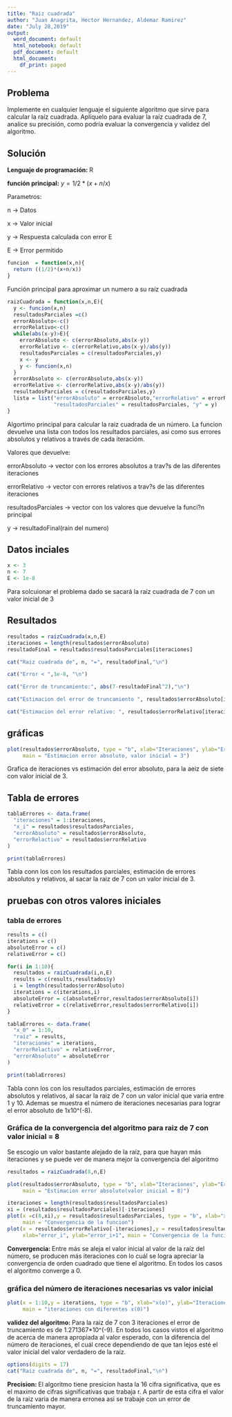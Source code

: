 ```yaml
---
title: "Raiz cuadrada"
author: "Juan Anagrita, Hector Hernandez, Aldemar Ramirez"
date: "July 28,2019"
output:
  word_document: default
  html_notebook: default
  pdf_document: default
  html_document:
    df_print: paged
---
```


## Problema

Implemente en cualquier lenguaje el siguiente algoritmo que sirve para calcular la
raíz cuadrada. Aplíquelo para evaluar la raíz cuadrada de 7, analice su precisión, como podría
evaluar la convergencia y validez del algoritmo.

## Solución 

**Lenguaje de programación: ** R

**función principal:** $y = 1/2*(x+n/x)$

Parametros:

n -> Datos 
  
x -> Valor inicial
  
y -> Respuesta calculada con error E
  
E -> Error permitido

```r
funcion  = function(x,n){
  return ((1/2)*(x+n/x))
}
```
Función principal para aproximar un numero a su raíz cuadrada

```r
raizCuadrada = function(x,n,E){
  y <- funcion(x,n)
  resultadosParciales =c()
  errorAbsoluto<-c()
  errorRelativo<-c()
  while(abs(x-y)>E){
    errorAbsoluto <- c(errorAbsoluto,abs(x-y))
    errorRelativo <- c(errorRelativo,abs(x-y)/abs(y))
    resultadosParciales = c(resultadosParciales,y)
    x <- y
    y <- funcion(x,n)
  }
  errorAbsoluto <- c(errorAbsoluto,abs(x-y))
  errorRelativo <- c(errorRelativo,abs(x-y)/abs(y))
  resultadosParciales = c(resultadosParciales,y)
  lista = list("errorAbsoluto" = errorAbsoluto,"errorRelativo" = errorRelativo, 
               "resultadosParciales" = resultadosParciales, "y" = y)
}
```
Algortimo principal para calcular la raiz cuadrada de un número. La funcion devuelve una lista con todos los resultados parciales, asi como sus errores absolutos y relativos a través de cada iteracióm.

Valores que devuelve:

errorAbsoluto -> vector con los errores absolutos a trav?s de las diferentes iteraciones

errorRelativo -> vector con errores relativos a trav?s de las diferentes iteraciones

resultadosParciales -> vector con los valores que devuelve la funci?n principal 

y -> resultadoFinal(rain del numero)

## Datos inciales

```r
x <- 3
n <- 7
E <- 1e-8
```
Para solcuionar el problema dado se sacará la raíz cuadrada de 7 con un valor inicial de 3

## Resultados

```r
resultados = raizCuadrada(x,n,E)
iteraciones = length(resultados$errorAbsoluto)
resultadoFinal = resultados$resultadosParciales[iteraciones]

cat("Raiz cuadrada de", n, "=", resultadoFinal,"\n")

cat("Error < ",1e-8, "\n")

cat("Error de truncamiento:", abs(7-resultadoFinal^2),"\n")

cat("Estimacion del error de truncamiento ", resultados$errorAbsoluto[iteraciones],"\n")

cat("Estimacion del error relativo: ", resultados$errorRelativo[iteraciones],"\n")
```

## gráficas

```r
plot(resultados$errorAbsoluto, type = "b", xlab="Iteraciones", ylab="Error absoluto(estimacion)",
     main = "Estimacion error absoluto, valor inicial = 3")
```
Grafica de iteraciones vs estimación del error absoluto, para la aeiz de siete con valor inicial de 3.

## Tabla de errores

```r
tablaErrores <- data.frame(
  "iteraciones" = 1:iteraciones,
  "x_i" = resultados$resultadosParciales,
  "errorAbsoluto" = resultados$errorAbsoluto,
  "errorRelactivo" = resultados$errorRelativo
)

print(tablaErrores)
```
Tabla conn los con los resultados parciales, estimación de errores absolutos y relativos, al sacar la raiz de 7 con un valor inicial de 3.

## pruebas con otros valores iniciales 

### tabla de errores

```r
results = c()
iterations = c()
absoluteError = c()
relativeError = c()

for(i in 1:10){
  resultados = raizCuadrada(i,n,E)
  results = c(results,resultados$y)
  i = length(resultados$errorAbsoluto)
  iterations = c(iterations,i)
  absoluteError = c(absoluteError,resultados$errorAbsoluto[i])
  relativeError = c(relativeError,resultados$errorRelativo[i])
}

tablaErrores <- data.frame(
  "x_0" = 1:10,
  "raiz" = results,
  "iteraciones" = iterations,
  "errorRelactivo" = relativeError,
  "errorAbsoluto" = absoluteError
)

print(tablaErrores)
```
Tabla conn los con los resultados parciales, estimación de errores absolutos y relativos, al sacar la raiz de 7 con un valor inicial que varia entre 1 y 10. Ademas se muestra el número de iteraciones necesarias para lograr el error absoluto de 1x10^(-8).

### Gráfica de la convergencia del algoritmo para raiz de 7 con valor inicial = 8

Se escogio un valor bastante alejado de la raíz, para que hayan más iteraciones y se puede ver de manera mejor la convergencia del algoritmo
```r
resultados = raizCuadrada(8,n,E)

plot(resultados$errorAbsoluto, type = "b", xlab="Iteraciones", ylab="Error absoluto(estimacion)",
     main = "Estimacion error absoluto(valor inicial = 8)")
```

```r
iteraciones = length(resultados$resultadosParciales)
xi = (resultados$resultadosParciales)[-iteraciones]
plot(x =c(8,xi),y = resultados$resultadosParciales, type = "b", xlab="x_i", ylab="x_i+1",
     main = "Convergencia de la funcion")
plot(x = resultados$errorRelativo[-iteraciones],y = resultados$resultadosParciales[-1], type = "b",
     xlab="error_i", ylab="error_i+1", main = "Convergencia de la funcion(Error relativo)")
```


**Convergencia: ** Entre más se aleja el valor inicial al valor de la raíz del número, se producen más iteraciones con lo cuál se logra apreciar la convergencia de orden cuadrado que tiene el algoritmo. En todos los casos el algoritmo converge a 0.

### gráfica del número de iteraciones necesarias vs valor inicial

```r
plot(x = 1:10,y = iterations, type = "b", xlab="x(o)", ylab="Iteraciones necesarias", 
     main = "iteraciones con diferentes x(0)")
```

**validez del algoritmo: ** Para la raiz de 7 con 3 iteraciones el error de truncamiento es de  1.271367*10^(-9). En todos los casos vistos el algoritmo de acerca de manera apropiada al valor esperado, con la diferencia del número de iteraciones, el cuál crece dependiendo de que tan lejos esté el valor inicial del valor verdadero de la raíz.

```r
options(digits = 17)
cat("Raiz cuadrada de", n, "=", resultadoFinal,"\n")
```


**Precision: ** El algoritmo tiene presicion hasta la 16 cifra significativa, que es el maximo de cifras significativas que trabaja r. A partir de esta cifra el valor de la raiz varia de manera erronea asi se trabaje con un error de truncamiento mayor.



